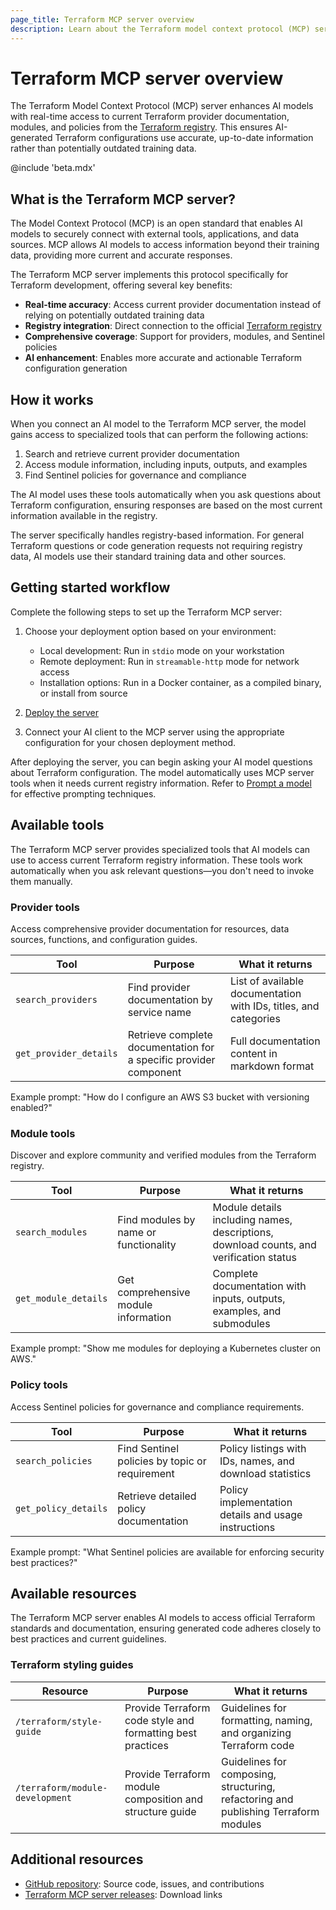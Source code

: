 ```yaml
---
page_title: Terraform MCP server overview
description: Learn about the Terraform model context protocol (MCP) server and how it can help you write Terraform configuration using AI.
---
```


# Terraform MCP server overview

The Terraform Model Context Protocol (MCP) server enhances AI models with real-time access to current Terraform provider documentation, modules, and policies from the [Terraform registry](https://registry.terraform.io). This ensures AI-generated Terraform configurations use accurate, up-to-date information rather than potentially outdated training data.

@include 'beta.mdx'

## What is the Terraform MCP server?

The Model Context Protocol (MCP) is an open standard that enables AI models to securely connect with external tools, applications, and data sources. MCP allows AI models to access information beyond their training data, providing more current and accurate responses.

The Terraform MCP server implements this protocol specifically for Terraform development, offering several key benefits:

- **Real-time accuracy**: Access current provider documentation instead of relying on potentially outdated training data
- **Registry integration**: Direct connection to the official [Terraform registry](https://registry.terraform.io)
- **Comprehensive coverage**: Support for providers, modules, and Sentinel policies
- **AI enhancement**: Enables more accurate and actionable Terraform configuration generation

## How it works

When you connect an AI model to the Terraform MCP server, the model gains access to specialized tools that can perform the following actions:

1. Search and retrieve current provider documentation
1. Access module information, including inputs, outputs, and examples  
1. Find Sentinel policies for governance and compliance

The AI model uses these tools automatically when you ask questions about Terraform configuration, ensuring responses are based on the most current information available in the registry.

The server specifically handles registry-based information. For general Terraform questions or code generation requests not requiring registry data, AI models use their standard training data and other sources.

## Getting started workflow

Complete the following steps to set up the Terraform MCP server:

1. Choose your deployment option based on your environment:

    - Local development: Run in `stdio` mode on your workstation
    - Remote deployment: Run in `streamable-http` mode for network access
    - Installation options: Run in a Docker container, as a compiled binary, or install from source

1. [Deploy the server](/terraform/docs/tools/mcp-server/deploy)

1. Connect your AI client to the MCP server using the appropriate configuration for your chosen deployment method. 

After deploying the server, you can begin asking your AI model questions about Terraform configuration. The model automatically uses MCP server tools when it needs current registry information. Refer to [Prompt a model](/terraform/docs/tools/mcp-server/prompt) for effective prompting techniques.

## Available tools

The Terraform MCP server provides specialized tools that AI models can use to access current Terraform registry information. These tools work automatically when you ask relevant questions—you don't need to invoke them manually.

### Provider tools

Access comprehensive provider documentation for resources, data sources, functions, and configuration guides.

| Tool | Purpose | What it returns |
|------|---------|-----------------|
| `search_providers` | Find provider documentation by service name | List of available documentation with IDs, titles, and categories |
| `get_provider_details` | Retrieve complete documentation for a specific provider component | Full documentation content in markdown format |

Example prompt: "How do I configure an AWS S3 bucket with versioning enabled?"

### Module tools

Discover and explore community and verified modules from the Terraform registry.

| Tool | Purpose | What it returns |
|------|---------|-----------------|
| `search_modules` | Find modules by name or functionality | Module details including names, descriptions, download counts, and verification status |
| `get_module_details` | Get comprehensive module information | Complete documentation with inputs, outputs, examples, and submodules |

Example prompt: "Show me modules for deploying a Kubernetes cluster on AWS."

### Policy tools

Access Sentinel policies for governance and compliance requirements.

| Tool | Purpose | What it returns |
|------|---------|-----------------|
| `search_policies` | Find Sentinel policies by topic or requirement | Policy listings with IDs, names, and download statistics |
| `get_policy_details` | Retrieve detailed policy documentation | Policy implementation details and usage instructions |

Example prompt: "What Sentinel policies are available for enforcing security best practices?"

## Available resources

The Terraform MCP server enables AI models to access official Terraform standards and documentation, ensuring generated code adheres closely to best practices and current guidelines.

### Terraform styling guides

| Resource | Purpose | What it returns |
|------|---------|-----------------|
| `/terraform/style-guide` | Provide Terraform code style and formatting best practices | Guidelines for formatting, naming, and organizing Terraform code |
| `/terraform/module-development` | Provide Terraform module composition and structure guide | Guidelines for composing, structuring, refactoring and publishing Terraform modules |

## Additional resources

- [GitHub repository](https://github.com/hashicorp/terraform-mcp-server): Source code, issues, and contributions
- [Terraform MCP server releases](https://releases.hashicorp.com/terraform-mcp-server): Download links
